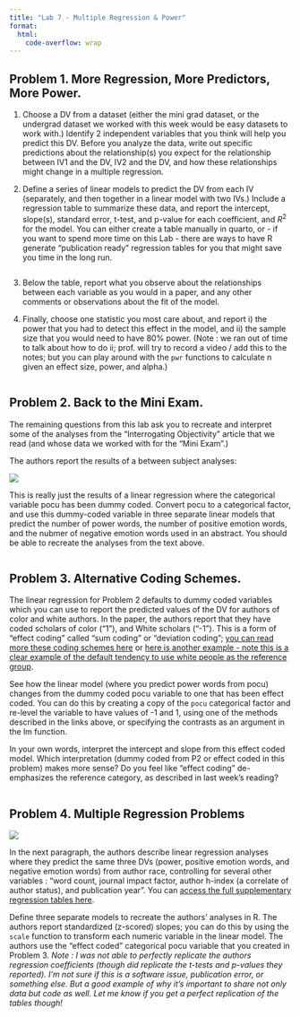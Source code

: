 ```yaml
---
title: "Lab 7 - Multiple Regression & Power"
format: 
  html:
    code-overflow: wrap
---
```


## Problem 1. More Regression, More Predictors, More Power.

1.  Choose a DV from a dataset (either the mini grad dataset, or the undergrad dataset we worked with this week would be easy datasets to work with.) Identify 2 independent variables that you think will help you predict this DV. Before you analyze the data, write out specific predictions about the relationship(s) you expect for the relationship between IV1 and the DV, IV2 and the DV, and how these relationships might change in a multiple regression.

2.  Define a series of linear models to predict the DV from each IV (separately, and then together in a linear model with two IVs.) Include a regression table to summarize these data, and report the intercept, slope(s), standard error, t-test, and p-value for each coefficient, and $R^2$ for the model. You can either create a table manually in quarto, or - if you want to spend more time on this Lab - there are ways to have R generate "publication ready" regression tables for you that might save you time in the long run.

```r

```

3.  Below the table, report what you observe about the relationships between each variable as you would in a paper, and any other comments or observations about the fit of the model.

4.  Finally, choose one statistic you most care about, and report i) the power that you had to detect this effect in the model, and ii) the sample size that you would need to have 80% power. (Note : we ran out of time to talk about how to do ii; prof. will try to record a video / add this to the notes; but you can play around with the `pwr` functions to calculate n given an effect size, power, and alpha.)

```r

```

## Problem 2. Back to the Mini Exam.

The remaining questions from this lab ask you to recreate and interpret some of the analyses from the "Interrogating Objectivity" article that we read (and whose data we worked with for the "Mini Exam".)

The authors report the results of a between subject analyses:

![](images/clipboard-1265155660.png){fig-align="center"}

This is really just the results of a linear regression where the categorical variable pocu has been dummy coded. Convert pocu to a categorical factor, and use this dummy-coded variable in three separate linear models that predict the number of power words, the number of positive emotion words, and the nubmer of negative emotion words used in an abstract. You should be able to recreate the analyses from the text above.

```r

```

## Problem 3. Alternative Coding Schemes.

The linear regression for Problem 2 defaults to dummy coded variables which you can use to report the predicted values of the DV for authors of color and white authors. In the paper, the authors report that they have coded scholars of color ("1"), and White scholars ("-1"). This is a form of "effect coding" called "sum coding" or "deviation coding"; [you can read more these coding schemes here](https://marissabarlaz.github.io/portfolio/contrastcoding/#effects-coding) or [here is another example - note this is a clear example of the default tendency to use white people as the reference group](https://stats.oarc.ucla.edu/spss/faq/coding-systems-for-categorical-variables-in-regression-analysis/).

See how the linear model (where you predict power words from pocu) changes from the dummy coded pocu variable to one that has been effect coded. You can do this by creating a copy of the `pocu` categorical factor and re-level the variable to have values of -1 and 1, using one of the methods described in the links above, or specifying the contrasts as an argument in the lm function.

In your own words, interpret the intercept and slope from this effect coded model. Which interpretation (dummy coded from P2 or effect coded in this problem) makes more sense? Do you feel like "effect coding" de-emphasizes the reference category, as described in last week's reading?

```r

```

## Problem 4. Multiple Regression Problems

![](images/clipboard-2436472432.png)

In the next paragraph, the authors describe linear regression analyses where they predict the same three DVs (power, positive emotion words, and negative emotion words) from author race, controlling for several other variables : "word count, journal impact factor, author h-index (a correlate of author status), and publication year". You can [access the full supplementary regression tables here](https://static-content.springer.com/esm/art%3A10.1038%2Fs41598-024-63236-z/MediaObjects/41598_2024_63236_MOESM1_ESM.pdf).

Define three separate models to recreate the authors' analyses in R. The authors report standardized (z-scored) slopes; you can do this by using the `scale` function to transform each numeric variable in the linear model. The authors use the "effect coded" categorical pocu variable that you created in Problem 3. *Note : I was not able to perfectly replicate the authors regression coefficients (though did replicate the t-tests and p-values they reported). I'm not sure if this is a software issue, publication error, or something else. But a good example of why it's important to share not only data but code as well. Let me know if you get a perfect replication of the tables though!*

```r

```
